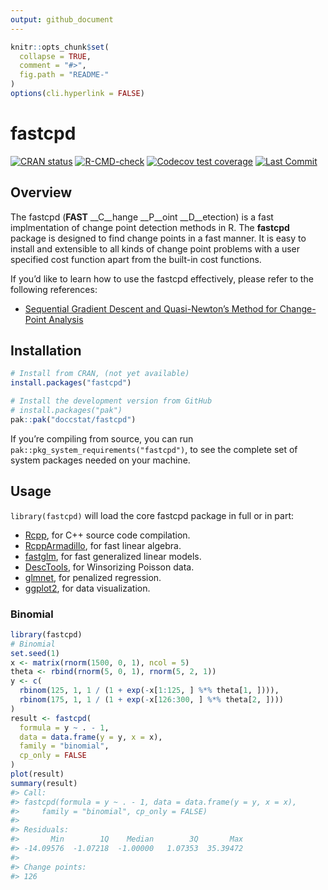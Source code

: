 ---
output: github_document
---
<!-- README.md is generated from README.Rmd. Please edit that file -->

```{r, include = FALSE}
knitr::opts_chunk$set(
  collapse = TRUE,
  comment = "#>",
  fig.path = "README-"
)
options(cli.hyperlink = FALSE)
```

# fastcpd

<!-- badges: start -->
[![CRAN status](https://www.r-pkg.org/badges/version/fastcpd)](https://cran.r-project.org/package=fastcpd)
[![R-CMD-check](https://github.com/doccstat/fastcpd/workflows/R-CMD-check/badge.svg)](https://github.com/doccstat/fastcpd/actions)
[![Codecov test coverage](https://codecov.io/gh/doccstat/fastcpd/branch/main/graph/badge.svg)](https://app.codecov.io/gh/doccstat/fastcpd?branch=main)
[![Last Commit](https://img.shields.io/github/last-commit/doccstat/fastcpd)](https://github.com/doccstat/fastcpd)
<!-- badges: end -->

## Overview

The fastcpd (__FAST__ __C__hange __P__oint __D__etection) is a fast implmentation
of change point detection methods in R. The __fastcpd__ package is designed to
find change points in a fast manner. It is easy to install and extensible to
all kinds of change point problems with a user specified cost function apart
from the built-in cost functions.

If you'd like to learn how to use the fastcpd effectively, please refer to the following references:

* [Sequential Gradient Descent and Quasi-Newton's Method for Change-Point Analysis](https://proceedings.mlr.press/v206/zhang23b.html)

## Installation

```{r eval = FALSE}
# Install from CRAN, (not yet available)
install.packages("fastcpd")
```

```{r eval = FALSE}
# Install the development version from GitHub
# install.packages("pak")
pak::pak("doccstat/fastcpd")
```

If you're compiling from source, you can run `pak::pkg_system_requirements("fastcpd")`, to see the complete set of system packages needed on your machine.

## Usage

`library(fastcpd)` will load the core fastcpd package in full or in part:

* [Rcpp](https://github.com/RcppCore/Rcpp), for C++ source code compilation.
* [RcppArmadillo](https://github.com/RcppCore/RcppArmadillo), for fast linear algebra.
* [fastglm](https://github.com/jaredhuling/fastglm), for fast generalized linear models.
* [DescTools](https://github.com/AndriSignorell/DescTools), for Winsorizing Poisson data.
* [glmnet](https://glmnet.stanford.edu/), for penalized regression.
* [ggplot2](https://github.com/tidyverse/ggplot2), for data visualization.

### Binomial

```{r binomial, eval = FALSE}
library(fastcpd)
# Binomial
set.seed(1)
x <- matrix(rnorm(1500, 0, 1), ncol = 5)
theta <- rbind(rnorm(5, 0, 1), rnorm(5, 2, 1))
y <- c(
  rbinom(125, 1, 1 / (1 + exp(-x[1:125, ] %*% theta[1, ]))),
  rbinom(175, 1, 1 / (1 + exp(-x[126:300, ] %*% theta[2, ])))
)
result <- fastcpd(
  formula = y ~ . - 1,
  data = data.frame(y = y, x = x),
  family = "binomial",
  cp_only = FALSE
)
plot(result)
summary(result)
#> Call:
#> fastcpd(formula = y ~ . - 1, data = data.frame(y = y, x = x),
#>     family = "binomial", cp_only = FALSE)
#>
#> Residuals:
#>       Min        1Q    Median        3Q       Max
#> -14.09576  -1.07218  -1.00000   1.07353  35.39472
#>
#> Change points:
#> 126
```
